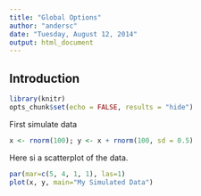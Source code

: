 ```yaml
---
title: "Global Options"
author: "andersc"
date: "Tuesday, August 12, 2014"
output: html_document
---
```


## Introduction

```r
library(knitr)
opts_chunk$set(echo = FALSE, results = "hide")
```

First simulate data
```r
x <- rnorm(100); y <- x + rnorm(100, sd = 0.5)
```

Here si a scatterplot of the data.
```r
par(mar=c(5, 4, 1, 1), las=1)
plot(x, y, main="My Simulated Data")
```


